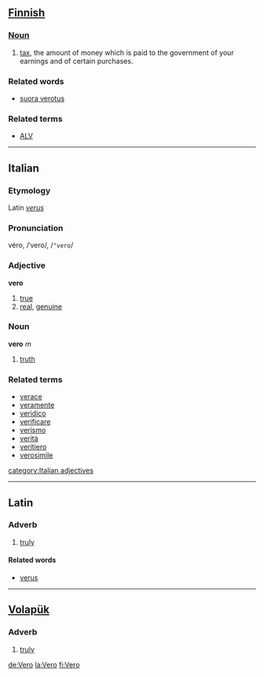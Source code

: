 == [[Finnish]] ==
===[[Noun]]===

#[[tax]], the amount of money which is paid to the government of your earnings and of certain purchases.

===Related words===
*[[suora verotus]]

===Related terms===
*[[ALV]]

----

==Italian==
===Etymology===
Latin ''[[verus]]''
===Pronunciation===
véro, /ˈvero/, /<tt>"vero</tt>/
===Adjective===
'''vero'''

# [[true]]
# [[real]], [[genuine]]

===Noun===
'''vero''' ''m''

# [[truth]]

===Related terms===
*[[verace]]
*[[veramente]]
*[[veridico]]
*[[verificare]]
*[[verismo]]
*[[verità]]
*[[veritiero]]
*[[verosimile]]

[[category:Italian adjectives]]
----

==Latin==
===Adverb===
#[[truly]]

====Related words====
*[[verus]]

----
== [[Volapük]] == 
=== Adverb === 
# [[truly]]

[[de:Vero]]
[[la:Vero]]
[[fi:Vero]]